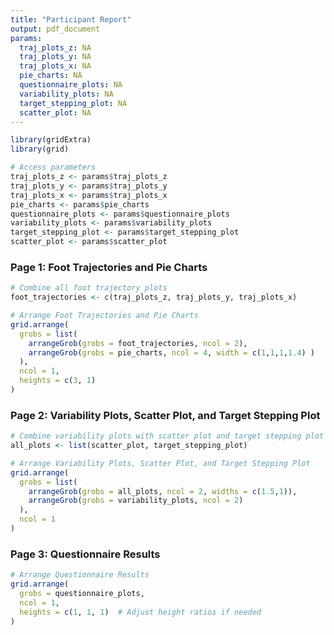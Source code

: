 ```yaml
---
title: "Participant Report"
output: pdf_document
params:
  traj_plots_z: NA
  traj_plots_y: NA
  traj_plots_x: NA
  pie_charts: NA
  questionnaire_plots: NA
  variability_plots: NA
  target_stepping_plot: NA
  scatter_plot: NA
---
```


```r
library(gridExtra)
library(grid)

# Access parameters
traj_plots_z <- params$traj_plots_z
traj_plots_y <- params$traj_plots_y
traj_plots_x <- params$traj_plots_x
pie_charts <- params$pie_charts
questionnaire_plots <- params$questionnaire_plots
variability_plots <- params$variability_plots
target_stepping_plot <- params$target_stepping_plot
scatter_plot <- params$scatter_plot
```

### Page 1: Foot Trajectories and Pie Charts
```r
# Combine all foot trajectory plots
foot_trajectories <- c(traj_plots_z, traj_plots_y, traj_plots_x)

# Arrange Foot Trajectories and Pie Charts
grid.arrange(
  grobs = list(
    arrangeGrob(grobs = foot_trajectories, ncol = 2),
    arrangeGrob(grobs = pie_charts, ncol = 4, width = c(1,1,1,1.4) )
  ),
  ncol = 1,
  heights = c(3, 1)
)
```

### Page 2: Variability Plots, Scatter Plot, and Target Stepping Plot
```r
# Combine variability plots with scatter plot and target stepping plot
all_plots <- list(scatter_plot, target_stepping_plot)

# Arrange Variability Plots, Scatter Plot, and Target Stepping Plot
grid.arrange(
  grobs = list(
    arrangeGrob(grobs = all_plots, ncol = 2, widths = c(1.5,1)),
    arrangeGrob(grobs = variability_plots, ncol = 2)
  ),
  ncol = 1
)
```

### Page 3: Questionnaire Results
```r
# Arrange Questionnaire Results
grid.arrange(
  grobs = questionnaire_plots,
  ncol = 1,
  heights = c(1, 1, 1)  # Adjust height ratios if needed
)
```
